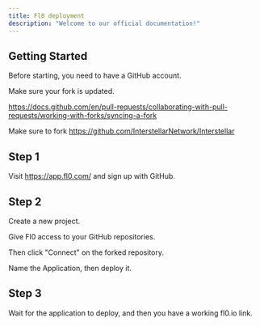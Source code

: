 ```yaml
---
title: Fl0 deployment
description: "Welcome to our official documentation!"
---
```


## Getting Started
Before starting, you need to have a GitHub account.

Make sure your fork is updated.

https://docs.github.com/en/pull-requests/collaborating-with-pull-requests/working-with-forks/syncing-a-fork

Make sure to fork https://github.com/InterstellarNetwork/Interstellar

## Step 1
Visit https://app.fl0.com/ and sign up with GitHub.

## Step 2 
Create a new project.

Give Fl0 access to your GitHub repositories.

Then click "Connect" on the forked repository.

Name the Application, then deploy it.

## Step 3
Wait for the application to deploy, and then you have a working fl0.io link.